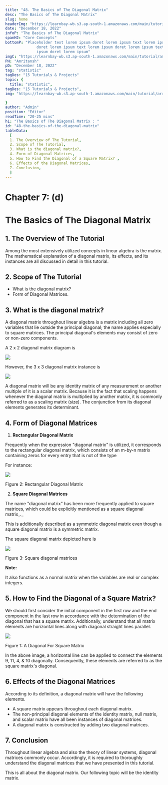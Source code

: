 ```yaml
---
title: "48. The Basics of The Diagonal Matrix"
desc: "The Basics of The Diagonal Matrix"
slug: home
headerImg: "https://learnbay-wb.s3.ap-south-1.amazonaws.com/main/tutorial/Statistics+Header.png"
date: "December 18, 2022"
infoP: "The Basics of The Diagonal Matrix"
spanH2: "Core Concepts"
bottomP: "Placeholder text lorem ipsum doret lorem ipsum text lorem ipsum
              doret lorem ipsum text lorem ipsum doret lorem ipsum text lorem
              ipsum doret lorem ipsum"
imgC: "https://learnbay-wb.s3.ap-south-1.amazonaws.com/main/tutorial/amritansh.png"
PH: "Amritansh"
pD: "December 18, 2022"
tag: "statistic"
tagDes: "15 Tutorials & Projects"
topic: {
  title: "statistic",
tagDes: "15 Tutorials & Projects",
img: "https://learnbay-wb.s3.ap-south-1.amazonaws.com/main/tutorial/arrow.png"

}
author: "Admin"
position: "Editor"
readTime: "20-25 mins"
h1: "The Basics of The Diagonal Matrix : "
id: "48-the-basics-of-the-diagonal-matrix"
tableData:
  [
  1. The Overview of The Tutorial, 
  2. Scope of The Tutorial,  
  3. What is the diagonal matrix?,  
  4. Form of Diagonal Matrices, 
  5. How to Find the Diagonal of a Square Matrix? ,
  6. Effects of the Diagonal Matrices, 
  7. Conclusion,
  ]
---
```


# **Chapter 7: (d)**


# **The Basics of The Diagonal Matrix**


## 1. The Overview of The Tutorial

Among the most extensively utilized concepts in linear algebra is the matrix. The mathematical explanation of a diagonal matrix, its effects, and its instances are all discussed in detail in this tutorial.


## 2. Scope of The Tutorial



* What is the diagonal matrix?
* Form of Diagonal Matrices.


## 3. What is the diagonal matrix?

A diagonal matrix throughout linear algebra is a matrix including all zero variables that lie outside the principal diagonal; the name applies especially to square matrices. The principal diagonal's elements may consist of zero or non-zero components. 

A 2 x 2 diagonal matrix diagram is 


<img src="https://learnbay-wb.s3.ap-south-1.amazonaws.com/main/tutorial/statistics/1st+image+for+diagonal+matrix+.jpg"></img>


However, the 3 x 3 diagonal matrix instance is 


<img src="https://learnbay-wb.s3.ap-south-1.amazonaws.com/main/tutorial/statistics/2nd+image+for+the+diagonal+matrix.jpg"></img>


A diagonal matrix will be any identity matrix of any measurement or another multiple of it is a scalar matrix. Because it is the fact that scaling happens whenever the diagonal matrix is multiplied by another matrix, it is commonly referred to as a scaling matrix (size). The conjunction from its diagonal elements generates its determinant.


## 4. Form of Diagonal Matrices



1. **Rectangular Diagonal Matrix**

Frequently when the expression "diagonal matrix" is utilized, it corresponds to the rectangular diagonal matrix, which consists of an m-by-n matrix containing zeros for every entry that is not of the type


For instance:



<img src="https://learnbay-wb.s3.ap-south-1.amazonaws.com/main/tutorial/statistics/3rd+image+for+diagonal+matrix.jpg"></img>



Figure 2: Rectangular Diagonal Matrix



2. **Square Diagonal Matrices**

The name "diagonal matrix" has been more frequently applied to square matrices, which could be explicitly mentioned as a square diagonal matrix_._

This is additionally described as a symmetric diagonal matrix even though a square diagonal matrix is a symmetric matrix.

The square diagonal matrix depicted here is


<img src="https://learnbay-wb.s3.ap-south-1.amazonaws.com/main/tutorial/statistics/4th+image+of+the+diagonal+matrix.jpg"></img>



Figure 3: Square diagonal matrices


**Note:**

It also functions as a normal matrix when the variables are real or complex integers.


## 5. How to Find the Diagonal of a Square Matrix? 

We should first consider the initial component in the first row and the end component in the last row in accordance with the determination of the diagonal that has a square matrix. Additionally, understand that all matrix elements are horizontal lines along with diagonal straight lines parallel.


<img src="https://learnbay-wb.s3.ap-south-1.amazonaws.com/main/tutorial/statistics/5th+image+of+the+diagonal+matrx.jpg"></img>


Figure 1: A Diagonal For Square Matrix 

In the above image, a horizontal line can be applied to connect the elements 9, 11, 4, & 10 diagonally. Consequently,  these elements are referred to as the square matrix's diagonal.


## 6. Effects of the Diagonal Matrices

According to its definition, a diagonal matrix will have the following elements.



* A square matrix appears throughout each diagonal matrix.
* The non-principal diagonal elements of the identity matrix, null matrix, and scalar matrix have all been instances of diagonal matrices.
* A diagonal matrix is constructed by adding two diagonal matrices.


## 7. Conclusion

Throughout linear algebra and also the theory of linear systems, diagonal matrices commonly occur. Accordingly, it is required to thoroughly understand the diagonal matrices that we have presented in this tutorial.

This is all about the diagonal matrix. Our following topic will be the identity matrix.
